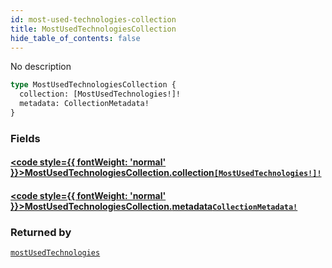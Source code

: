 ```yaml
---
id: most-used-technologies-collection
title: MostUsedTechnologiesCollection
hide_table_of_contents: false
---
```








No description

```graphql
type MostUsedTechnologiesCollection {
  collection: [MostUsedTechnologies!]!
  metadata: CollectionMetadata!
}
```


### Fields

#### [<code style={{ fontWeight: 'normal' }}>MostUsedTechnologiesCollection.<b>collection</b></code>](#)<Bullet />[`[MostUsedTechnologies!]!`](/api/graphql/documentation/objects/most-used-technologies) <Badge class="secondary" text="non-null"/> <Badge class="secondary" text="object"/>
> 
> 

#### [<code style={{ fontWeight: 'normal' }}>MostUsedTechnologiesCollection.<b>metadata</b></code>](#)<Bullet />[`CollectionMetadata!`](/api/graphql/documentation/objects/collection-metadata) <Badge class="secondary" text="non-null"/> <Badge class="secondary" text="object"/>
> 
> 



### Returned by

[`mostUsedTechnologies`](/api/graphql/documentation/queries/most-used-technologies)  <Badge class="secondary" text="query"/>



